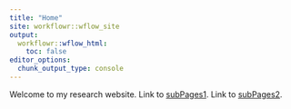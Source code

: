 ---
title: "Home"
site: workflowr::wflow_site
output:
  workflowr::wflow_html:
    toc: false
editor_options:
  chunk_output_type: console
---

Welcome to my research website.
Link to [subPages1](subPages1--testPrint1.html).
Link to [subPages2](subPages2--testPrint2.html).
